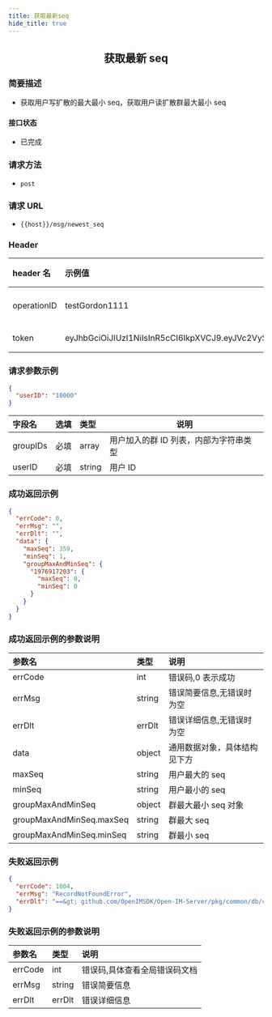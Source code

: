 ```yaml
---
title: 获取最新seq
hide_title: true
---
```


<center>

## 获取最新 seq

</center>

### 简要描述

- 获取用户写扩散的最大最小 seq，获取用户读扩散群最大最小 seq

#### 接口状态

- 已完成

### 请求方法

- `post`

### 请求 URL

- `{{host}}/msg/newest_seq`

### Header

| header 名   | 示例值                                                                                                                                                                                                      | 选填 | 类型   | 说明                         |
| :---------- | :---------------------------------------------------------------------------------------------------------------------------------------------------------------------------------------------------------- | :--- | ------ | ---------------------------- |
| operationID | testGordon1111                                                                                                                                                                                              | 必填 | string | operationID 用于全局链路追踪 |
| token       | eyJhbGciOiJIUzI1NiIsInR5cCI6IkpXVCJ9.eyJVc2VySUQiOiJvcGVuSU0xMjM0NTYiLCJQbGF0Zm9ybUlEIjoxLCJleHAiOjE2OTU4MjE4MDUsIm5iZiI6MTY4ODA0NTUwNSwiaWF0IjoxNjg4MDQ1ODA1fQ.cY4ecn4qNO59uOkjLiJXSVg57INKOeeXxsNA2ABVFeg | 必填 | string | 管理员或者用户 token         |

### 请求参数示例

```json
{
  "userID": "10000"
}
```

| 字段名   | 选填 | 类型   | 说明                                   |
| :------- | :--- | :----- | -------------------------------------- |
| groupIDs | 必填 | array  | 用户加入的群 ID 列表，内部为字符串类型 |
| userID   | 必填 | string | 用户 ID                                |

### 成功返回示例

```json
{
  "errCode": 0,
  "errMsg": "",
  "errDlt": "",
  "data": {
    "maxSeq": 359,
    "minSeq": 1,
    "groupMaxAndMinSeq": {
      "1976917203": {
        "maxSeq": 0,
        "minSeq": 0
      }
    }
  }
}
```

### 成功返回示例的参数说明

| 参数名                   | 类型   | 说明                         |
| :----------------------- | :----- | :--------------------------- |
| errCode                  | int    | 错误码,0 表示成功            |
| errMsg                   | string | 错误简要信息,无错误时为空    |
| errDlt                   | errDlt | 错误详细信息,无错误时为空    |
| data                     | object | 通用数据对象，具体结构见下方 |
| maxSeq                   | string | 用户最大的 seq               |
| minSeq                   | string | 用户最小的 seq               |
| groupMaxAndMinSeq        | object | 群最大最小 seq 对象          |
| groupMaxAndMinSeq.maxSeq | string | 群最大 seq                   |
| groupMaxAndMinSeq.minSeq | string | 群最小 seq                   |

### 失败返回示例

```json
{
  "errCode": 1004,
  "errMsg": "RecordNotFoundError",
  "errDlt": "==&gt; github.com/OpenIMSDK/Open-IM-Server/pkg/common/db/cache.(*cache).GetGroupMaxSeq()@160: : redis: nil"
}
```

### 失败返回示例的参数说明

| 参数名  | 类型   | 说明                          |
| :------ | :----- | :---------------------------- |
| errCode | int    | 错误码,具体查看全局错误码文档 |
| errMsg  | string | 错误简要信息                  |
| errDlt  | errDlt | 错误详细信息                  |
